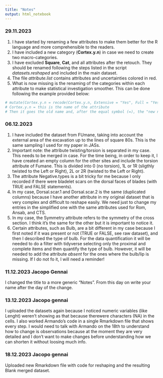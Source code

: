```yaml
---
title: "Notes"
output: html_notebook
---
```


### 29.11.2023

1. I have started by renaming a few attributes to make them better for the R language and more comprehensible to the readers.
2. I have included a new category (**Cortex.y.n**) in case we need to create two macro-categories.
3. I have excluded **Square**, **Cat**, and all attributes after the retouch. They should be renamed following the steps listed in the script *datasets.reshaped* and included in the main dataset.
4. The file *attribute.list* contains attributes and uncertainties colored in red.
5. What is now missing is the renaming of the categories within each attribute to make statistical investigation smoother. This can be done following the example provided below:
```r
# mutate(Cortex.y.n = recode(Cortex.y.n, Extensive = "Yes", Full = "Yes", Semi = "Yes"))
# Cortex.y.n = this is the name of the attribute
# Then it goes the old name and, after the equal symbol (=), the "new name"
```

### 06.12.2023

1. I have included the dataset from FUmane, taking into account the external area of the excavation up to the lines of square 80s. This is the same sampling I used for my paper in JASs.
2. Important note: the attribute twisting/torsion is separated in my case. This needs to be merged in case. For the time being, in order to keep it, I have created an empty column for the other sites and include the torsion attribute of Fumane. This is divided into 0 (no torsion), 1L or 1R (sligthly twisted to the Left or Right), 2L or 2R (twisted to the Left or Right).
3. The attribute Negative.types is a bit tricky for me because I only recorded if there were bladelet scars on the dorsal faces of blades (with TRUE and FALSE statements).
4. In my case, Dorsal.scar.1 and Dorsal.scar.2 is the same (duplicated columns) because I have another attribute in my original dataset that is very complex and difficult to reshape easily. We need just to change my entries in the simplified one with the same attributes used for Rom, Ansab, and CTS.
5. In my case, the Symmetry attribute refers to the symmetry of the cross section. I think it's the same for the other but it is important to notice it.
6. Certain attributes, such as Bulb, are a bit different in my case because I first noted if it was present or not (TRUE or FALSE, see raw dataset), and then I described the type of bulb. For the data quantification it will be needed to do a filter with tidyverse selecting only the proximal and complete items and then quantify the type of bulb. However, it will be needed to add the attribute *absent* for the ones where the bulb/lip is missing. If I do not fo it, I will need a reminder!

### 11.12.2023 Jacopo Gennai

I changed the title to a more generic "Notes". From this day on write your name after the day of the change.

### 13.12.2023 Jacopo gennai

I uploaded the datasets again because I noticed numeric variables (like Lenght) weren't showing as that because therewere characters (NA) in the cells. I also worked Armando's code in a single Rmarkdown file that shows every step. I would need to talk with Armando on the 18th to understand how to change is observations because at the moment they are very detailed and I don't want to make changes before understanding how we can shorten it without loosing much info. 

### 18.12.2023 Jacopo gennai
Uploaded new Rmarkdown file with code for reshaping and the resulting Blank merged dataset.

